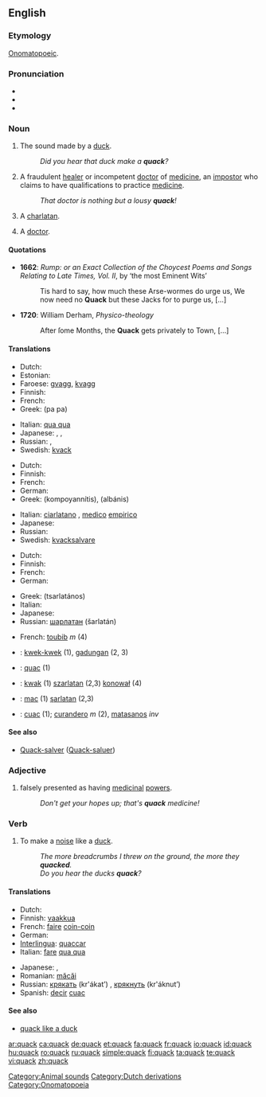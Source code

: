 ==English==

===Etymology===
[[onomatopoeic|Onomatopoeic]].

===Pronunciation===
* {{IPA|/kwæk/}}
* {{audio|en-us-quack.ogg|Audio (US)}}
* {{rhymes|æk}}

===Noun===
{{en-noun}}

# The sound made by a [[duck]].
#: ''Did you hear that duck make a '''quack'''?''
# A fraudulent [[healer]] or incompetent [[doctor]] of [[medicine]], an [[impostor]] who claims to have qualifications to practice [[medicine]].
#: ''That doctor is nothing but a lousy '''quack'''!''
# A [[charlatan]]. <!-- #:''What a '''quack''' he is, saying that's an organic [[Viagra]]™ !'' -->
# {{slang}} A [[doctor]].

====Quotations====
* '''1662''': ''Rump: or an Exact Collection of the Choycest Poems and Songs Relating to Late Times, Vol. II'', by ‘the most Eminent Wits’
*: Tis hard to say, how much these Arse-wormes do urge us, We now need no '''Quack''' but these Jacks for to purge us, [...]
* '''1720''': William Derham, ''Physico-theology''
*: After ſome Months, the '''Quack''' gets privately to Town, [...]

====Translations====
{{trans-top|sound made by a duck}}
* Dutch: {{t+|nl|kwak}}
* Estonian: {{t+|et|prääks}}
* Faroese: [[gvagg]], [[kvagg]]
* Finnish: {{t-|fi|kvaak}}
* French: {{t+|fr|coin-coin}}
* Greek: {{t|el|πα πα|sc=Grek}} (pa pa)
{{trans-mid}}
* Italian: [[qua qua]] {{m}}
* Japanese: {{t|ja|ガー ガー|tr=gā-gā|sc=Jpan}}, {{t|ja|クェッ クェッ|tr=quek-quek|sc=Jpan}}, {{t|ja|クワッ クワッ|tr=quwak-quwak|sc=Jpan}}
* Russian: {{t-|ru|кря-кря|tr=kr'a-kr'a|sc=Cyrl}}, {{t+|ru|кряканье|n|tr=kr'ákan'je|sc=Cyrl}}
* Swedish: [[kvack]] {{n}}
{{trans-bottom}}

{{trans-top|fraudulent or incompetent doctor of medicine}}
* Dutch: {{t+|nl|kwakzalver|m}}
* Finnish: {{t+|fi|puoskari}}
* French: {{t+|fr|charlatan|m}}
* German: {{t+|de|Quacksalber|m}}
* Greek: {{t|el|κομπογιαννίτης|m|sc=Grek}} (kompoyannítis), {{t|el|αλμπάνης|m|sc=Grek}} (albánis)
{{trans-mid}}
* Italian: [[ciarlatano]] {{m}}, [[medico]] [[empirico]] {{m}}
* Japanese: {{t|ja|やぶ医者|tr=yabuisha|sc=Jpan}}
* Russian: {{t+|ru|шарлатан|m|tr=šarlatán|sc=Cyrl}}
* Swedish: [[kvacksalvare]] {{c}}
{{trans-bottom}}

{{trans-top|charlatan}}
* Dutch: {{t+|nl|kwakzalver|m}}
* Finnish: {{t+|fi|huijari}}
* French: {{t+|fr|charlatan|m}}
* German: {{t+|de|Quacksalber|m}}
{{trans-mid}}
* Greek: {{t|el|τσαρλατάνος|m|sc=Grek}} (tsarlatános)
* Italian: {{t+|it|ciarlatano|m}}
* Japanese: {{t|ja|ペテン師|tr=peten-shi|sc=Jpan}}
* Russian: [[шарлатан]] (šarlatán) {{m}}
{{trans-bottom}}

{{trans-top|doctor}}
{{trans-mid}}
{{trans-bottom}}

{{checktrans-top}}
* French: [[toubib]] ''m'' (4)
* {{ttbc|Indonesian}}: [[kwek-kwek]] (1), [[gadungan]] (2, 3)
* {{ttbc|Interlingua}}: [[quac]] (1)
{{trans-mid}}
* {{ttbc|Polish}}: [[kwak]] (1) [[szarlatan]] (2,3) [[konował]] (4)
* {{ttbc|Romanian}}: [[mac]] (1) [[şarlatan]] (2,3)
* {{ttbc|Spanish}}: [[cuac]] (1); [[curandero]] ''m'' (2), [[matasanos]] {{m}} ''inv''
{{trans-bottom}}

====See also====
* [[Quack-salver]] ([[Quack-saluer]])

===Adjective===
{{en-adj|-}}

# falsely presented as having [[medicinal]] [[power]]s.
#: ''Don't get your hopes up; that's '''quack''' medicine!''

===Verb===
{{en-verb}}

# To make a [[noise]] like a [[duck]].
#: ''The more breadcrumbs I threw on the ground, the more they '''quacked'''.''
#: ''Do you hear the ducks '''quack'''?''

====Translations====
{{trans-top|to make a noise like a duck}}
* Dutch: {{t-|nl|kwaken}}
* Finnish: [[vaakkua]]
* French: [[faire]] [[coin-coin]]
* German: {{t+|de|quaken}}
* [[Interlingua]]: [[quaccar]]
* Italian: [[fare]] [[qua qua]]
{{trans-mid}}
* Japanese: {{qualifier|duck}} {{t|ja|ガーガーと鳴く|tr=gā-gā to naku|sc=Jpan}}, {{qualifier|colloquial|human}} {{t|ja|ガヤガヤしゃべる|tr=gayagaya shaberu|sc=Jpan}}
* Romanian: [[măcăi]]
* Russian: [[крякать]] (kr'ákat’) {{impf}}, [[крякнуть]] (kr'áknut’) {{pf}}
* Spanish: [[decir]] [[cuac]]
{{trans-bottom}}

====See also====
* [[quack like a duck‎]]

[[Category:Animal sounds]]
[[Category:Dutch derivations]]
[[Category:Onomatopoeia]]

[[ar:quack]]
[[ca:quack]]
[[de:quack]]
[[et:quack]]
[[fa:quack]]
[[fr:quack]]
[[io:quack]]
[[id:quack]]
[[hu:quack]]
[[ro:quack]]
[[ru:quack]]
[[simple:quack]]
[[fi:quack]]
[[ta:quack]]
[[te:quack]]
[[vi:quack]]
[[zh:quack]]